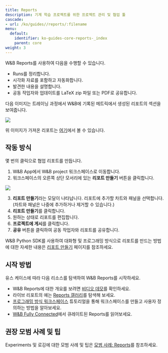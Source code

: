 ---
title: Reports
description: 기계 학습 프로젝트를 위한 프로젝트 관리 및 협업 툴
cascade:
- url: /ko/guides//reports/:filename
menu:
  default:
    identifier: ko-guides-core-reports-_index
    parent: core
weight: 3
---

<CardGroup cols={2}>
<Card title="Try in Colab" href="https://colab.research.google.com/github/wandb/examples/blob/master/colabs/intro/Report_API_Quickstart.ipynb" icon="python"/>
<Card title="Try in W&B" href="https://wandb.ai/stacey/deep-drive/reports/The-View-from-the-Driver-s-Seat--Vmlldzo1MTg5NQ?utm_source=fully_connected&utm_medium=blog&utm_campaign=view+from+the+drivers+seat" icon="sliders-up"/>
</CardGroup>

W&B Reports를 사용하여 다음을 수행할 수 있습니다.
- Runs를 정리합니다.
- 시각화 자료를 포함하고 자동화합니다.
- 발견한 내용을 설명합니다.
- 공동 작업자와 업데이트를 LaTeX zip 파일 또는 PDF로 공유합니다.

다음 이미지는 트레이닝 과정에서 W&B에 기록된 메트릭에서 생성된 리포트의 섹션을 보여줍니다.

<Frame>
    <img src="/images/reports/safe-lite-benchmark-with-comments.png" max-width="90%"  />
</Frame>

위 이미지가 가져온 리포트는 [여기](https://wandb.ai/stacey/saferlife/reports/SafeLife-Benchmark-Experiments--Vmlldzo0NjE4MzM)에서 볼 수 있습니다.

## 작동 방식
몇 번의 클릭으로 협업 리포트를 만듭니다.

1. W&B App에서 W&B project 워크스페이스로 이동합니다.
2. 워크스페이스의 오른쪽 상단 모서리에 있는 **리포트 만들기** 버튼을 클릭합니다.

<Frame>
    <img src="/images/reports/create_a_report_button.png" max-width="90%"  />
</Frame>

3. **리포트 만들기**라는 모달이 나타납니다. 리포트에 추가할 차트와 패널을 선택합니다. (차트와 패널은 나중에 추가하거나 제거할 수 있습니다.)
4. **리포트 만들기**를 클릭합니다.
5. 원하는 상태로 리포트를 편집합니다.
6. **프로젝트에 게시**를 클릭합니다.
7. **공유** 버튼을 클릭하여 공동 작업자와 리포트를 공유합니다.

W&B Python SDK를 사용하여 대화형 및 프로그래밍 방식으로 리포트를 만드는 방법에 대한 자세한 내용은 [리포트 만들기](/ko/./create-a-report) 페이지를 참조하세요.

## 시작 방법
유스 케이스에 따라 다음 리소스를 탐색하여 W&B Reports를 시작하세요.

* W&B Reports에 대한 개요를 보려면 [비디오 데모](https://www.youtube.com/watch?v=2xeJIv_K_eI)를 확인하세요.
* 라이브 리포트의 예는 [Reports 갤러리](/ko/./reports-gallery)를 탐색해 보세요.
* [프로그래밍 방식 워크스페이스](/ko/tutorials/workspaces) 튜토리얼을 통해 워크스페이스를 만들고 사용자 정의하는 방법을 알아보세요.
* [W&B Fully Connected](http://wandb.me/fc)에서 큐레이트된 Reports를 읽어보세요.

## 권장 모범 사례 및 팁

Experiments 및 로깅에 대한 모범 사례 및 팁은 [모범 사례: Reports](https://wandb.ai/wandb/pytorch-lightning-e2e/reports/W-B-Best-Practices-Guide--VmlldzozNTU1ODY1#reports)를 참조하세요.
